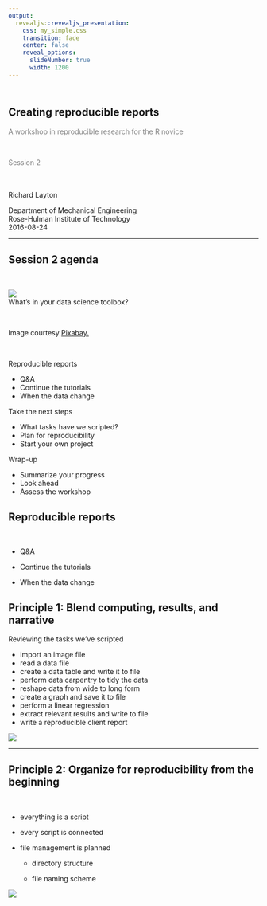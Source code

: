 ```yaml
---
output:
  revealjs::revealjs_presentation:
    css: my_simple.css
    transition: fade
    center: false
    reveal_options:
      slideNumber: true
      width: 1200
---
```





## <br>Creating reproducible reports
<!-- custom title page -->

<p style="color:#808080">A workshop in reproducible research for the R novice</p >

<br>
<p style="color:#808080">Session 2</p >

<br>
<br>
Richard Layton

<footnotesize>
Department of Mechanical Engineering  
Rose-Hulman Institute of Technology  
2016-08-24  
</footnotesize>



***

<div id="left45">

<h2>Session 2 agenda</h2>

<br>

![](../resources/images/tools-575622.png)  
<mycaption>What's in your data science toolbox?</mycaption> 

<br> 

<footnotesize>Image courtesy  [Pixabay.](https://pixabay.com/en/tools-hammer-saw-shovel-575622/)</footnotesize>

</div>


<div id="left10">
<br>
</div>


<div id="right45"> 

Reproducible reports

- Q&A 
- Continue the tutorials
- When the data change 

Take the next steps 

- What tasks have we scripted? 
- Plan for reproducibility 
- Start your own project 

Wrap-up 

- Summarize your progress 
- Look ahead	 
- Assess the workshop 

</div>



## Reproducible reports

<br>

- Q&A 

- Continue the tutorials

- When the data change 


## Principle 1: Blend computing, results, and narrative

<div id="left60"> 

Reviewing the tasks we've scripted

- import an image file  
- read a data file 
- create a data table and write it to file 
- perform data carpentry to tidy the data 
- reshape data from wide to long form 
- create a graph and save it to file 
- perform a linear regression 
- extract relevant results and write to file 
- write a reproducible client report 

</div> 


<div id="right40">  

![](../resources/images/script-screen.png) 

</div> 


***

<div id="left75">

<h2>Principle 2: Organize for reproducibility from the beginning</h2>

<br> 

- everything is a script 

- every script is connected 

- file management is planned 

    - directory structure 
 
    - file naming scheme 

</div>

<div id="right25">

![](../resources/images/directory-tree.png) 

</div>










